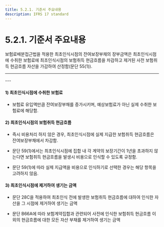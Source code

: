 ```yaml
---
title: 5.2.1. 기준서 주요내용
description: IFRS 17 standard
---
```


# 5.2.1. 기준서 주요내용

보험료배분접근법을 적용한  최초인식시점의 잔여보장부채의 장부금액은 최초인식시점에 수취한 보험료에 최초인식시점의 보험취득 현금흐름을 차감하고 제거된 사전 보험취득 현금흐름 자산을 가감하여 산정함(문단 55(1)).

---
<CenterImg src="/ifrs/그림5-4.png" caption="[보험료배분접근법 최초측정]" width="600" />
---

#### 1) 최초인식시점에 수취한 보험료&#x20;

* 보험료 유입액만큼 잔여보장부채를 증가시키며, 예상보험료가 아닌 실제 수취한 보험료에 해당함.&#x20;

#### 2) 최초인식시점의 보험취득 현금흐름

* 즉시 비용처리 하지 않은 경우, 최초인식시점에 실제 지급한 보험취득 현금흐름은 잔여보장부채에서 차감함.

* 문단 59(1)에서는 최초인식시점에 집합 내 각 계약의 보장기간이 1년을 초과하지 않는다면 보험취득 현금흐름을 발생시 비용으로 인식할 수 있도록 규정함.&#x20;

* 문단 59(1)에 따라 실제 지급액을 비용으로 인식하기로 선택한 경우는 해당 항목을 고려하지 않음.&#x20;

#### 3) 최초인식시점에 제거하여 생기는 금액

* 문단 28C을 적용하여 최초인식 전에 발생한 보험취득 현금흐름에 대하여 인식한 자산을 그 시점에 제거하여 생기는 금액&#x20;

* 문단 B66A에 따라 보험계약집합과 관련되어 사전에 인식한 보험취득 현금흐름 이외의 현금흐름에 대한 모든 자산 부채를 제거하여 생기는 금액&#x20;
